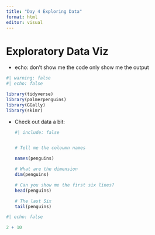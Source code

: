 ```yaml
---
title: "Day 4 Exploring Data"
format: html
editor: visual
---
```


# Exploratory Data Viz

-   echo: don't show me the code only show me the output

```r
#| warning: false
#| echo: false

library(tidyverse)
library(palmerpenguins)
library(GGally)
library(skimr)
```

-   Check out data a bit:

    ```r
    #| include: false


    # Tell me the coloumn names

    names(penguins)

    # What are the dimension
    dim(penguins)

    # Can you show me the first six lines?
    head(penguins)

    # The last Six
    tail(penguins)
    ```

```r

#| echo: false

2 + 10
```
